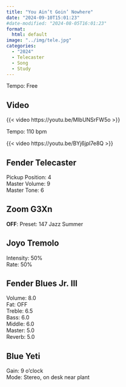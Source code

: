 ```yaml
---
title: "You Ain’t Goin’ Nowhere"
date: "2024-09-10T15:01:23"
#date-modified: "2024-08-05T16:01:23"
format: 
  html: default
image: "../img/tele.jpg"
categories:
  - "2024"
  - Telecaster
  - Song
  - Study
---
```


Tempo: Free

## Video

{{< video https://youtu.be/MIbUNSrFW5o >}}

Tempo: 110 bpm

{{< video https://youtu.be/BYj6jpl7e8Q >}}

## Fender Telecaster

Pickup Position: 4\
Master Volume: 9\
Master Tone: 6

## Zoom G3Xn

**OFF**: Preset: 147 Jazz Summer

## Joyo Tremolo

Intensity: 50%\
Rate: 50%

## Fender Blues Jr. III

Volume: 8.0\
Fat: OFF\
Treble: 6.5\
Bass: 6.0\
Middle: 6.0\
Master: 5.0\
Reverb: 5.0

## Blue Yeti

Gain: 9 o'clock\
Mode: Stereo, on desk near plant
